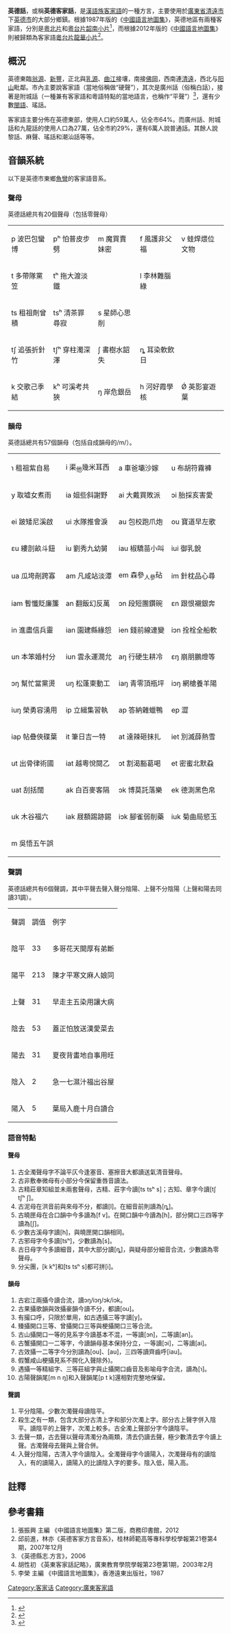 {{Pathnav|語言|漢藏語系|漢語族|客家語|frame=1}}
{{Infobox Language
|name= 英德話/英德客家話
|nativename= Yîn-tet Hak-kâ-fa
|states=[[中國|中國]]
|region={{main|客家地區}}
主要分佈在中國[[廣東省|廣東省]][[清遠市|清遠市]]下的[[英德市|英德市]]的大部分縣鎮。
|familycolor= 漢藏語系
|fam1= [[漢藏語系|漢藏語系]]
|fam2= [[漢語族|漢語族]]
|fam3=[[客家語|客家語]]
|fam4=[[粵台片|粵台片]]
|fam5=[[龙华小片|龙华小片]]
|nation= 無
|agency= 無
|isoexception=dialect}}
{{客家}}
'''英德話'''，或稱'''英德客家話'''，是[[漢語族|漢語族]][[客家語|客家語]]的一種方言，主要使用於[[廣東省|廣東省]][[清遠市|清遠市]]下[[英德市|英德市]]的大部分鄉鎮。根據1987年版的《[[中國語言地圖集|中國語言地圖集]]》，英德地區有兩種客家語，分別是[[粵北片|粵北片]]和[[粵台片|粵台片]][[粵台片|韶南小片]]<ref name = "中國語言地圖集">{{Cite book | author = 李榮 | title = 中國語言地圖集 | location = 香港 | publisher = 香港朗文（遠東）出版社 | date = 1988 | pages =  | ISBN = 0582999030 | accessdate = 2015-01-01 | url = http://books.google.com.my/books/about/%E4%B8%AD%E5%9B%BD%E8%AF%AD%E8%A8%80%E5%9C%B0%E5%9B%BE%E9%9B%86.html?id=_BwYKAAACAAJ&redir_esc=y | language = zh | quote = 一、粵台片...4.韶南小片 三個縣市：韶關市 曲江 英德...四、粵北片 包括廣東省北部十個縣：始興 南雄 翁源 英德 乳源... | archive-date = 2015-01-01 | archive-url = https://web.archive.org/web/20150101063918/http://books.google.com.my/books/about/%E4%B8%AD%E5%9B%BD%E8%AF%AD%E8%A8%80%E5%9C%B0%E5%9B%BE%E9%9B%86.html?id=_BwYKAAACAAJ&redir_esc=y | dead-url = no }}</ref>，而根據2012年版的《[[中國語言地圖集|中國語言地圖集]]》則被歸類為客家語[[粵台片|粵台片]][[粵台片|龍華小片]]<ref name = "中國語言地圖集第二版">{{Cite book | author = 張振興 | title = 中國語言地圖集第二版 | location = 北京 | publisher = 商務印書馆 | date = 2012 | pages = 116-124 | ISBN = 7100070546 | accessdate = 2015-01-01 | url = http://books.google.com.my/books/about/%E4%B8%AD%E5%9B%BD%E8%AF%AD%E8%A8%80%E5%9C%B0%E5%9B%BE%E9%9B%86.html?id=qRMEnwEACAAJ&redir_esc=y | language = zh | quote = 一、粵台片...2.龍華小片，共19個縣市 廣東省：五華縣 豐順縣...新豐縣 英德市 清新縣... | archive-date = 2015-01-01 | archive-url = https://web.archive.org/web/20150101063817/http://books.google.com.my/books/about/%E4%B8%AD%E5%9B%BD%E8%AF%AD%E8%A8%80%E5%9C%B0%E5%9B%BE%E9%9B%86.html?id=qRMEnwEACAAJ&redir_esc=y | dead-url = no }}</ref>。

==概況==
英德東臨[[翁源|翁源]]、[[新豐縣|新豐]]，正北與[[乳源|乳源]]、[[曲江区|曲江]]接壤，南接[[佛岡|佛岡]]，西南連[[清遠|清遠]]，西北与[[阳山|阳山]]毗鄰。市內主要說客家語（當地俗稱做“硬聲”），其次是廣州話（俗稱白話），接著是附城話（一種兼有客家語和粵語特點的當地語言，也稱作“平聲”）<ref name = "附城話">{{Cite book | author = 嚴修鴻 | title = 從音韻特徵看英德附城話的歸屬 | location = 中山 | publisher = 《文化遺產》 | date = 2009 | pages = | ISBN = | accessdate = 2015-01-01 | url = http://mall.cnki.net/magazine/article/WHYA200903017.htm | language = zh | quote =}}</ref>，還有少數[[閩語|閩語]]、瑤話。

客家語主要分佈在英德東部，使用人口約59萬人，佔全市64%。而廣州話、附城話和九龍話的使用人口為27萬，佔全市約29%，還有6萬人說普通話。其餘人說黎話、麻聲、瑤話和潮汕話等等。

==音韻系統==
以下是英德市東鄉[[魚彎|魚彎]]的客家語音系。
=== 聲母 ===
英德話總共有20個聲母（包括零聲母）
{| class="wikitable"
|-
|  p 波巴包蠻博 || pʰ 怕普皮步劈 || m 魔買賣妹密 || f 風護非父福 || v 蛙焊煨位文物
|-
|  t 多帶隊黨笠 || tʰ 拖大渡淡鐵 ||  || l 李林難腦綠 ||  
|-
|  ts 租祖劑曾積 || tsʰ 清茶罪尋寂 || s 星師心思削 ||   ||   
|-
|  tʃ 追張折針竹 || tʃʰ 穿柱濁深澤 || ʃ 書樹水韶失 || ȵ 耳染軟飲日 ||   
|-
|  k 交歌己季結 || kʰ 可溪考共狹 || ŋ 岸危銀岳 || h 河好霞學核 || Ǿ 英影宴遊葉
|}

=== 韻母 ===
英德話總共有57個韻母（包括自成韻母的/m/）。
{| class="wikitable"
|-
| ɿ 租祖紫自易 || i 渠<sub>他</sub>幾米耳西 || a 車爸壩沙嫁 || u 布胡符霧褲 
|-
| y 取墟女煮雨 || ia 姐些斜謝野 || ai 大戴買敗派 || ɔi 胎採亥害愛
|-
| ei 跛矮尼溪啟 || ui 水隊推會淚 || au 包校跑爪炮 || ou 寶道早左歌
|-
| ɛu 縷剖畝斗鈕 || iu 劉秀九幼舅 || iau 椒驕苗小叫 || iui 御乳銳
|-
| ua 瓜垮剮跨寡 || am 凡咸站淡潭 || em 森參<sub>人參</sub>砧 || im 針枕品心尋
|-
| iam 暫懺貶廉簾 || an 翻飯幻反萬 || ɔn 段短團鑽碗 || ɛn 跟恨襯銀奔
|-
| in 進盡信兵靈 || ian 園建縣緣怨 || ien 錢前線連變 || iɔn 拴栓全船軟
|-
| un 本笨婚村分 || iun 雲永運潤允 || aŋ 行硬生耕冷 || ɛŋ 崩朋鵬燈等
|-
| ɔŋ 幫忙當黨燙 || uŋ 松蓬東動工 || iaŋ 青零頂瓶坪 || iɔŋ 網槍養羊陽
|-
| iuŋ 榮勇容湧用 || ip 立緝集習執 || ap 答納雜蠟鴨 || ep 澀
|-
| iap 帖疊俠碟葉 || it 筆日吉一特 || at 達辣砸抹扎 || iet 別滅薛熱雪
|-
| ut 出骨律術國 || iat 越粵悅閱乙 || ɔt 割渴豁葛喝 || et 密蜜北默蝨
|-
| uat 刮括闊 || ak 白百麥客隔 || ɔk 博莫託落樂 || ek 德測黑色帛
|-
| uk 木谷福六 || iak 屐額踢跡錫 || iɔk 腳雀弱削藥 || iuk 菊曲局慾玉
|-
| m 吳悟五午誤
|}

=== 聲調 ===
英德話總共有6個聲調，其中平聲去聲入聲分陰陽、上聲不分陰陽（上聲和陽去同讀31調）。
{| class="wikitable"
|-
| 聲調 || 調值 || 例字 
|-
| 陰平 || 33 || 多哥花天開厚有弟斷
|-
| 陽平 || 213 || 陳才平寒文麻人娘同
|-
| 上聲 || 31 || 早走主五染用讓大病
|-
| 陰去 || 53 || 蓋正怕放送漢愛菜去
|-
| 陽去 || 31 || 夏夜背畫地自事用旺
|-
| 陰入 || 2 || 急一七濕汁福出谷屋
|-
| 陽入 || 5 || 葉局入鹿十月白讀合
|}

=== 語音特點 ===
====聲母====
# 古全濁聲母字不論平仄今逢塞音、塞擦音大都讀送氣清音聲母。
# 古非敷奉微母有小部分今保留重唇音讀法。
# 古精莊章知組並未兩套聲母，古精、莊字今讀[ts tsʰ s]；古知、章字今讀[tʃ tʃʰ ʃ]。
# 古泥母在洪音前與來母不分，都讀[l]。在細音前則讀為[ȵ]。
# 古曉匣母在合口韻中今多讀為[f v]。在開口韻中今讀為[h]，部分開口三四等字讀為[ʃ]。
# 少數古溪母字讀[h]，與曉匣開口韻相同。
# 古邪母字今多讀[tsʰ]，少數讀為[s]。
# 古日母字今多讀細音，其中大部分讀[ȵ]，與疑母部分細音合流，少數讀為零聲母。
# 分尖團，[k kʰ]和[ts tsʰ s]都可拼[i]。

====韻母====
# 古宕江兩攝今讀合流，讀ɔŋ/iɔŋ/ɔk/iɔk。
# 古果攝歌韻與效攝豪韻今讀不分，都讀[ou]。
# 有撮口呼，只限於單用，如古遇攝三等字讀[y]。
# 臻攝開口三等、曾攝開口三等與梗攝開口三等合流。
# 古山攝開口一等的見系字今讀基本不混，一等讀[ɔn]，二等讀[an]。
# 古蟹攝開口一二等字，今讀韻母基本保持分立，一等讀[ɔi]，二等讀[ai]。
# 古效攝一二等字今分別讀為[ou]、[au]，三四等讀齊齒呼[iau]。
# 假蟹咸山梗攝見系不腭化入聲除外)。
# 遇攝一等精組字、三等莊組字與止攝開口齒音及影喻母字合流，讀為[ɿ]。
# 古陽聲韻尾[m n ŋ]和入聲韻尾[p t k]還相對完整地保留。

====聲調====
# 平分陰陽。少數次濁聲母讀陰平。
# 殺生之有一類，包含大部分古清上字和部分次濁上字。部分古上聲字併入陰平。讀陰平的上聲字，次濁上較多。古全濁上聲部分字今讀陰平。
# 去聲一類，古去聲以聲母清濁分為兩類，清去仍讀去聲，極少數清去字今讀上聲。古濁聲母去聲與上聲合併。
# 入聲分陰陽，古清入字今讀陰入。全濁聲母字今讀陽入，次濁聲母有的讀陰入，有的讀陽入，讀陽入的比讀陰入字的要多。陰入低，陽入高。
 
==註釋==
{{reflist}}

==參考書籍==
#張振興 主編 《中國語言地圖集》第二版，商務印書館，2012
#邱前進，林亦《英德客家方言音系》，桂林師範高等專科學校學報第21卷第4期，2007年12月
#《英德縣志.方言》，2006
#胡性初 《英東客家話記略》，廣東教育學院學報第23卷第1期，2003年2月
#李榮 主編 《中國語言地圖集》，香港遠東出版社，1987

{{客家语}}
{{汉语}}
[[Category:客家话|Category:客家话]]
[[Category:廣東客家語|Category:廣東客家語]]